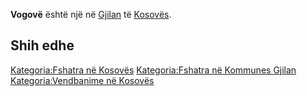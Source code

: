 {{Fshat në 
 | Emri                = Vogovë
 | EmriAlt                = 
 | NAME_SHORT_FORM=      
 | NAME_GENERIC=      
 | NAME_SORT_NAME_RO=      VOGOVE
 | FULL_NAME_RO = Vogovë
 | FULL_NAME_ND_RO=Vogove
 | SORT_NAME_RG=VOGOVE
 | FULL_NAME_RG=Vogovë
 | FULL_NAME_ND_RG=Vogove
 | SRP_NAME_SHORT_FORM=      
 | SRP_NAME_GENERIC=      
 | SRP_NAME_SORT_NAME_RO=      
 | SRP_FULL_NAME_RO = 
 | SRP_FULL_NAME_ND_RO=
 | SRP_SORT_NAME_RG=
 | SRP_FULL_NAME_RG=
 | SRP_FULL_NAME_ND_RG=
 | Emri (Rasa dhanore) = 
 | Figura              = 
 | Shteti              = Kosovo
 | Komuna              = Gjilan
 | Kodi postar         = 
 | Sipërfaqja          = 

 | Popullsia           = 

 | Regj. i popullsisë  = 
 | Dend. e popullsisë  = 
 | Faqja zyrtare       = 
 <!--- Koordinatat ----> 
 | Gjerësia            = 42.351389
 | Gjatësia            = 20.393056
 | Lartësia            = 
}}
'''Vogovë''' është një [[]] në [[Gjilan]] të [[Kosovës]].

<!-- == Gjeografia == -->
<!-- == Historia == -->
<!-- == Demografia == -->
== Shih edhe ==
{{Komuna Gjilan}}
{{Kosovo-Administrata-Cung}}

[[Kategoria:Fshatra në Kosovës]]
[[Kategoria:Fshatra në Kommunes Gjilan]]
[[Kategoria:Vendbanime në Kosovës]]